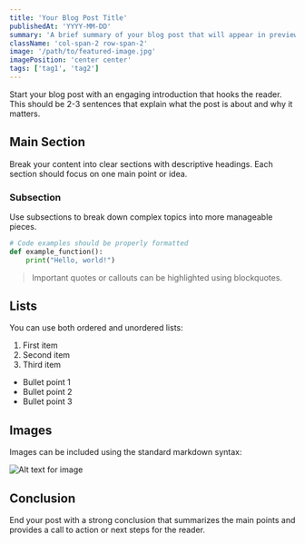 ```yaml
---
title: 'Your Blog Post Title'
publishedAt: 'YYYY-MM-DD'
summary: 'A brief summary of your blog post that will appear in previews and meta descriptions'
className: 'col-span-2 row-span-2'
image: '/path/to/featured-image.jpg'
imagePosition: 'center center'
tags: ['tag1', 'tag2']
---
```


Start your blog post with an engaging introduction that hooks the reader. This should be 2-3 sentences that explain what the post is about and why it matters.

## Main Section

Break your content into clear sections with descriptive headings. Each section should focus on one main point or idea.

### Subsection

Use subsections to break down complex topics into more manageable pieces.

```python
# Code examples should be properly formatted
def example_function():
    print("Hello, world!")
```

> Important quotes or callouts can be highlighted using blockquotes.

## Lists

You can use both ordered and unordered lists:

1. First item
2. Second item
3. Third item

- Bullet point 1
- Bullet point 2
- Bullet point 3

## Images

Images can be included using the standard markdown syntax:

![Alt text for image](/default.png)

## Conclusion

End your post with a strong conclusion that summarizes the main points and provides a call to action or next steps for the reader. 